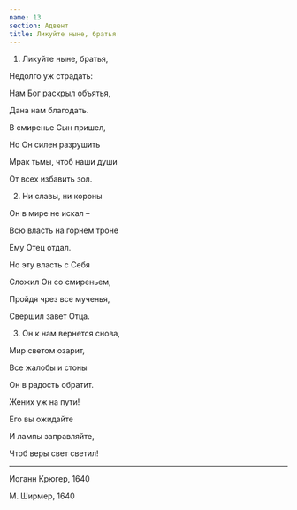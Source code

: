 ```yaml
---
name: 13
section: Адвент
title: Ликуйте ныне, братья
---
```

1. Ликуйте ныне, братья,

Недолго уж страдать:

Нам Бог раскрыл объятья,

Дана нам благодать.

В смиренье Сын пришел,

Но Он силен разрушить

Мрак тьмы, чтоб наши души

От всех избавить зол.


2. Ни славы, ни короны

Он в мире не искал –

Всю власть на горнем троне

Ему Отец отдал.

Но эту власть с Себя

Сложил Он со смиреньем,

Пройдя чрез все мученья,

Свершил завет Отца.


3. Он к нам вернется снова,

Мир светом озарит,

Все жалобы и стоны

Он в радость обратит.

Жених уж на пути!

Его вы ожидайте

И лампы заправляйте,

Чтоб веры свет светил!

***

Иоганн Крюгер, 1640

М. Ширмер, 1640
